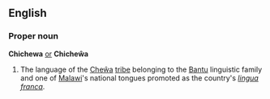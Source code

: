 ==English==

===Proper noun===
'''Chichewa''' [[or]] '''Chicheŵa'''
# The language of the [[Cheŵa]] [[tribe]] belonging to the [[Bantu]] linguistic family and one of [[Malawi]]'s national tongues promoted as the country's ''[[lingua franca]]''.